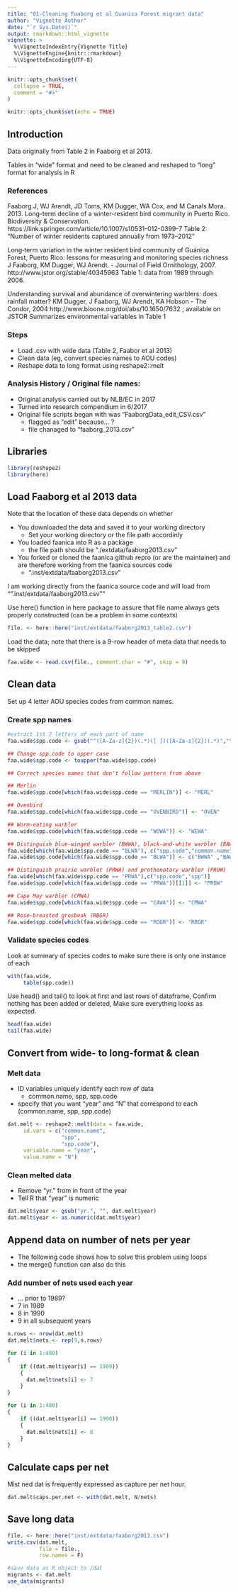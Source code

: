 ```yaml
---
title: "01-Cleaning Faaborg et al Guanica Forest migrant data"
author: "Vignette Author"
date: "`r Sys.Date()`"
output: rmarkdown::html_vignette
vignette: >
  %\VignetteIndexEntry{Vignette Title}
  %\VignetteEngine{knitr::rmarkdown}
  %\VignetteEncoding{UTF-8}
---
```


```r
knitr::opts_chunk$set(
  collapse = TRUE,
  comment = "#>"
)

knitr::opts_chunk$set(echo = TRUE)
```


## Introduction

Data originally from Table 2 in Faaborg et al 2013.

Tables in "wide" format and need to be cleaned and reshaped to "long" format for analysis in R

### References
Faaborg J, WJ Arendt, JD Toms, KM Dugger, WA Cox, and  M Canals Mora.  2013. Long-term decline of a winter-resident bird community in Puerto Rico.  Biodiversity & Conservation.  https://link.springer.com/article/10.1007/s10531-012-0399-7
Table 2: "Number of winter residents captured annually from 1973–2012"


Long‐term variation in the winter resident bird community of Guánica Forest, Puerto Rico: lessons for measuring and monitoring species richness
J Faaborg, KM Dugger, WJ Arendt. - Journal of Field Ornithology, 2007.   http://www.jstor.org/stable/40345963
Table 1: data from 1989 through 2006.

Understanding survival and abundance of overwintering warblers: does rainfall matter?
KM Dugger, J Faaborg, WJ Arendt, KA Hobson - The Condor, 2004 
http://www.bioone.org/doi/abs/10.1650/7632 ; available on JSTOR
Summarizes environmental variables in Table 1


### Steps

* Load .csv with wide data (Table 2, Faabor et al 2013)
* Clean data (eg, convert species names to AOU codes)
* Reshape data to long format using reshape2::melt

### Analysis History / Original file names:

* Original analysis carried out by NLB/EC in 2017
* Turned into research compendium in 6/2017
* Original file scripts began with was "FaaborgData_edit_CSV.csv"
  - flagged as "edit" because... ?
  - file chanaged to "faaborg_2013.csv"
  
  
## Libraries

```r
library(reshape2)
library(here)
```


## Load Faaborg et al 2013 data

Note that the location of these data depends on whether

* You downloaded the data and saved it to your working directory
  - Set your working directory or the file path accordinly
* You loaded faanica into R as a package
  - the file path should be "./extdata/faaborg2013.csv"
* You forked or cloned the faanica github repro (or are the maintainer) and are therefore working from the faanica sources code
  -  ".inst/extdata/faaborg2013.csv"

I am working directly from the faanica source code and will load from "".inst/extdata/faaborg2013.csv""

Use here() function in here package to assure that file name always gets properly constructed (can be a problem in some contexts)
```r
file. <- here::here("inst/extdata/faaborg2013_table2.csv")
```

Load the data; note that there is a 9-row header of meta data that needs to be skipped
```r
faa.wide <- read.csv(file., comment.char = "#", skip = 9)
```

## Clean data

Set up 4 letter AOU species codes from common names.

### Create spp names
```r
#extract 1st 2 letters of each part of name
faa.wide$spp.code <- gsub("^([A-Za-z]{2})(.*)([ ])([A-Za-z]{2})(.*)","\\1\\4", faa.wide$common.name)

## Change spp.code to upper case
faa.wide$spp.code <- toupper(faa.wide$spp.code)

## Correct species names that don't follow pattern from above

## Merlin
faa.wide$spp.code[which(faa.wide$spp.code == "MERLIN")] <- "MERL"

## Ovenbird
faa.wide$spp.code[which(faa.wide$spp.code == "OVENBIRD")] <- "OVEN"

## Worm-eating warbler
faa.wide$spp.code[which(faa.wide$spp.code == "WOWA")] <- "WEWA"

## Distinguish blue-winged warbler (BWWA), black-and-white warbler (BAWW), and black-throated blue warbler (BTBW)
faa.wide[which(faa.wide$spp.code == "BLWA"), c("spp.code","common.name")] 
faa.wide$spp.code[which(faa.wide$spp.code == "BLWA")] <- c("BWWA" ,"BAWW","BTBW")

## Distinguish prairie warbler (PRWA) and prothonotary warbler (PROW)
faa.wide[which(faa.wide$spp.code == "PRWA"),c("spp.code","spp")] 
faa.wide$spp.code[which(faa.wide$spp.code == "PRWA")][[1]] <- "PROW"

## Cape May warbler (CMWA)
faa.wide$spp.code[which(faa.wide$spp.code == "CAWA")] <- "CMWA"

## Rose-breasted grosbeak (RBGR)
faa.wide$spp.code[which(faa.wide$spp.code == "ROGR")] <- "RBGR"
```

### Validate species codes

Look at summary of species codes to make sure there is only one instance of each
```r
with(faa.wide, 
     table(spp.code))
```

Use head() and tail() to look at first and last rows of dataframe, Confirm nothing has been added or deleted, Make sure everything looks as expected.
```r
head(faa.wide)
tail(faa.wide)
```

## Convert from wide- to long-format & clean 


### Melt data
* ID variables uniquely identify each row of data
  - common.name, spp, spp.code
* specify that you want "year" and "N" that correspond to each (common.name, spp, spp.code)

```r
dat.melt <- reshape2::melt(data = faa.wide,
     id.vars = c("common.name",
                 "spp",
                 "spp.code"),
     variable.name = "year",
     value.name = "N")
```


### Clean melted data

* Remove "yr." from in front of the year
* Tell R that "year" is numeric
```r
dat.melt$year <- gsub("yr.", "", dat.melt$year)
dat.melt$year <- as.numeric(dat.melt$year)
```


## Append data on number of nets per year

* The following code shows how to solve this problem using loops
* the merge() function can also do this

### Add number of nets used each year 

* ... prior to 1989?
* 7 in 1989
* 8 in 1990
* 9 in all subsequent years
```r
n.rows <- nrow(dat.melt)
dat.melt$nets <- rep(9,n.rows)

for (i in 1:480)
{
    if ((dat.melt$year[i] == 1989))
    {
      dat.melt$nets[i] <- 7
    }
}

for (i in 1:480)
{
    if ((dat.melt$year[i] == 1990)) 
    {
      dat.melt$nets[i] <- 8
    }
}
```



## Calculate caps per net

Mist ned dat is frequently expressed as capture per net hour.

```r
dat.melt$caps.per.net <- with(dat.melt, N/nets)
```


## Save long data

```r
file. <- here::here("inst/extdata/faaborg2013.csv")
write.csv(dat.melt,
          file = file.,
          row.names = F)
```


```r
#save data as R object to /dat
migrants <- dat.melt
use_data(migrants)
```


